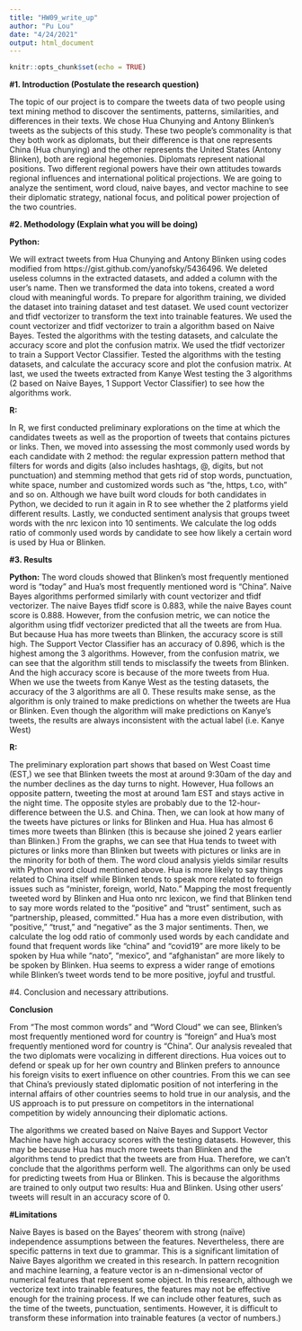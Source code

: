 ```yaml
---
title: "HW09_write_up"
author: "Pu Lou"
date: "4/24/2021"
output: html_document
---
```


```r
knitr::opts_chunk$set(echo = TRUE)
```


**#1. Introduction (Postulate the research question)**


The topic of our project is to compare the tweets data of two people using text mining method to discover the sentiments, patterns, similarities, and differences in their texts. We chose Hua Chunying and Antony Blinken's tweets as the subjects of this study. These two people's commonality is that they both work as diplomats, but their difference is that one represents China (Hua chunying) and the other represents the United States (Antony Blinken), both are regional hegemonies. 
Diplomats represent national positions. Two different regional powers have their own attitudes towards regional influences and international political projections. We are going to analyze the sentiment, word cloud, naive bayes, and vector machine to see their diplomatic strategy, national focus, and political power projection of the two countries. 
 
 
**#2. Methodology (Explain what you will be doing)**


**Python:**


We will extract tweets from Hua Chunying and Antony Blinken using codes modified from https://gist.github.com/yanofsky/5436496. We deleted useless columns in the extracted datasets, and added a column with the user’s name.
Then we transformed the data into tokens, created a word cloud with meaningful words.
 To prepare for algorithm training, we divided the dataset into training dataset and test dataset. We used count vectorizer and tfidf vectorizer to transform the text into trainable features.
We used the count vectorizer and tfidf vectorizer to train a algorithm based on Naive Bayes. Tested the algorithms with the testing datasets, and calculate the accuracy score and plot the confusion matrix.
We used the tfidf vectorizer to train a Support Vector Classifier. Tested the algorithms with the testing datasets, and calculate the accuracy score and plot the confusion matrix.
At last, we used the tweets extracted from Kanye West testing the 3 algorithms (2 based on Naive Bayes, 1 Support Vector Classifier) to see how the algorithms work.


**R:** 


In R, we first conducted preliminary explorations on the time at which the candidates tweets as well as the proportion of tweets that contains pictures or links. 
Then, we moved into assessing the most commonly used words by each candidate with 2 method: the regular expression pattern method that filters for words and digits (also includes hashtags, @, digits, but not punctuation) and stemming method that gets rid of stop words, punctuation, white space, number and customized words such as “the, https, t.co, with” and so on. Although we have built word clouds for both candidates in Python, we decided to run it again in R to see whether the 2 platforms yield different results.
Lastly, we conducted sentiment analysis that groups tweet words with the nrc lexicon into 10 sentiments. We calculate the log odds ratio of commonly used words by candidate to see how likely a certain word is used by Hua or Blinken.


**#3. Results**


**Python:**
The word clouds showed that Blinken's most frequently mentioned word is "today" and Hua's most frequently mentioned word is "China". 
Naive Bayes algorithms performed similarly with count vectorizer and tfidf vectorizer. The naive Bayes tfidf score is  0.883, while the naive Bayes count score is  0.888. However, from the confusion metric, we can notice the algorithm using tfidf vectorizer predicted that all the tweets are from Hua. But because  Hua has more tweets than Blinken, the accuracy score is still high.
The Support Vector Classifier has an accuracy of 0.896, which is the highest among the 3 algorithms. However, from the confusion matrix, we can see that the algorithm still tends to misclassify the tweets from Blinken. And the high accuracy score is because of the more tweets from Hua.
When we use the tweets from Kanye West as the testing datasets, the accuracy of the 3 algorithms are all 0. These results make sense, as the algorithm is only trained to make predictions on whether the tweets are Hua or Blinken. Even though the algorithm will make predictions on Kanye’s tweets, the results are always inconsistent with the actual label (i.e. Kanye West)


**R:**


The preliminary exploration part shows that based on West Coast time (EST,) we see that Blinken tweets the most at around 9:30am of the day and the number declines as the day turns to night. However, Hua follows an opposite pattern, tweeting the most at around 1am EST and stays active in the night time. The opposite styles are probably due to the 12-hour-difference between the U.S. and China. Then, we can look at how many of the tweets have pictures or links for Blinken and Hua. Hua has almost 6 times more tweets than Blinken (this is because she joined 2 years earlier than Blinken.) From the graphs, we can see that Hua tends to tweet with pictures or links more than Blinken but tweets with pictures or links are in the minority for both of them.
The word cloud analysis yields similar results with Python word cloud mentioned above. Hua is more likely to say things related to China itself while Blinken tends to speak more related to foreign issues such as “minister, foreign, world, Nato.”
Mapping the most frequently tweeted word by Blinken and Hua onto nrc lexicon, we find that Blinken tend to say more words related to the “positive” and “trust” sentiment, such as “partnership, pleased, committed.” Hua has a more even distribution, with “positive,” “trust,” and “negative” as the 3 major sentiments. Then, we calculate the log odd ratio of commonly used words by each candidate and found that frequent words like “china” and “covid19” are more likely to be spoken by Hua while “nato”, “mexico”, and “afghanistan” are more likely to be spoken by Blinken. Hua seems to express a wider range of emotions while Blinken’s tweet words tend to be more positive, joyful and trustful.
 

#4. Conclusion and necessary attributions. 


**Conclusion** 


From “The most common words” and “Word Cloud” we can see, Blinken's most frequently mentioned word for country is "foreign" and Hua's most frequently mentioned word for country is "China". Our analysis revealed that the two diplomats were vocalizing in different directions. Hua voices out to defend or speak up for her own country and Blinken prefers to announce his foreign visits to exert influence on other countries. From this we can see that China's previously stated diplomatic position of not interfering in the internal affairs of other countries seems to hold true in our analysis, and the US approach is to put pressure on competitors in the international competition by widely announcing their diplomatic actions.


The algorithms we created based on Naive Bayes and Support Vector Machine have high accuracy scores with the testing datasets. However, this may be because Hua has much more tweets than Blinken and the algorithms tend to predict that the tweets are from Hua. Therefore, we can’t conclude that the algorithms perform well.
The algorithms can only be used for predicting tweets from Hua or Blinken. This is because the algorithms are trained to only output two results: Hua and Blinken. Using other users’ tweets will result in an accuracy score of 0.
 

**#Limitations**


Naive Bayes is based on the Bayes' theorem with strong (naïve) independence assumptions between the features. Nevertheless, there are specific patterns in text due to grammar. This is a significant limitation of Naive Bayes algorithm we created in this research.
In pattern recognition and machine learning, a feature vector is an n-dimensional vector of numerical features that represent some object. In this research, although we vectorize text into trainable features, the features may not be effective enough for the training process. If we can include other features, such as the time of the tweets, punctuation, sentiments. However, it is difficult to transform these information into trainable features (a vector of numbers.)


